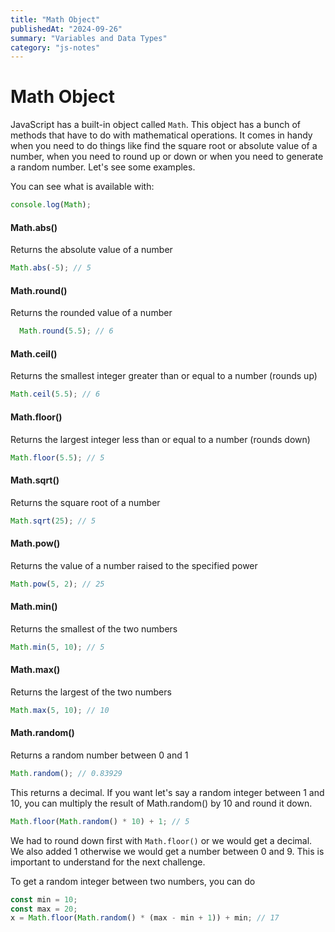 ```yaml
---
title: "Math Object"
publishedAt: "2024-09-26"
summary: "Variables and Data Types"
category: "js-notes"
---
```


# Math Object

JavaScript has a built-in object called `Math`. This object has a bunch of methods that have to do with mathematical operations. It comes in handy when you need to do things like find the square root or absolute value of a number, when you need to round up or down or when you need to generate a random number. Let's see some examples.

You can see what is available with:

```JavaScript
console.log(Math);
```

#### Math.abs()

Returns the absolute value of a number

```JavaScript
Math.abs(-5); // 5
```

#### Math.round()

Returns the rounded value of a number

```JavaScript
  Math.round(5.5); // 6
```

#### Math.ceil()

Returns the smallest integer greater than or equal to a number (rounds up)

```JavaScript
Math.ceil(5.5); // 6
```

#### Math.floor()

Returns the largest integer less than or equal to a number (rounds down)

```JavaScript
Math.floor(5.5); // 5
```

#### Math.sqrt()

Returns the square root of a number

```JavaScript
Math.sqrt(25); // 5
```

#### Math.pow()

Returns the value of a number raised to the specified power

```JavaScript
Math.pow(5, 2); // 25
```

#### Math.min()

Returns the smallest of the two numbers

```JavaScript
Math.min(5, 10); // 5
```

#### Math.max()

Returns the largest of the two numbers

```JavaScript
Math.max(5, 10); // 10
```

#### Math.random()

Returns a random number between 0 and 1

```JavaScript
Math.random(); // 0.83929
```

This returns a decimal. If you want let's say a random integer between 1 and 10, you can multiply the result of Math.random() by 10 and round it down.

```JavaScript
Math.floor(Math.random() * 10) + 1; // 5
```

We had to round down first with `Math.floor()` or we would get a decimal. We also added 1 otherwise we would get a number between 0 and 9. This is important to understand for the next challenge.

To get a random integer between two numbers, you can do

```JavaScript
const min = 10;
const max = 20;
x = Math.floor(Math.random() * (max - min + 1)) + min; // 17
```
